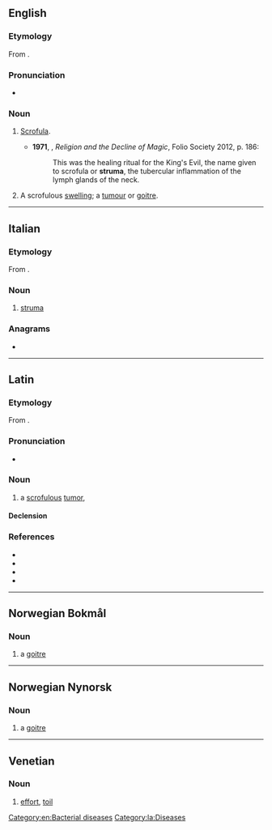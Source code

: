 {{also|Struma}}
==English==

===Etymology===
From {{etyl|la|en}} {{m|la|struma|strūma}}.

===Pronunciation===
* {{a|UK}} {{IPA|en|/ˈstɹuːmə/}}

===Noun===
{{en-noun|~|s|strumae}}

# {{lb|en|pathology}} [[scrofula|Scrofula]].
#* '''1971''', {{w|Keith Thomas (historian)|Keith Thomas}}, ''Religion and the Decline of Magic'', Folio Society 2012, p. 186:
#*: This was the healing ritual for the King's Evil, the name given to scrofula or '''struma''', the tubercular inflammation of the lymph glands of the neck.
# {{lb|en|pathology}} A scrofulous [[swelling]]; a [[tumour]] or [[goitre]].

[[Category:en:Bacterial diseases]]

----

==Italian==

===Etymology===
From {{etyl|la|it}}.

===Noun===
{{it-noun|f}}

# [[#English|struma]]

===Anagrams===
* {{anagrams|it|a=amrstu|Murtas}}

{{C|it|Diseases}}

----

==Latin==

===Etymology===
From {{m|la|struō}}.

===Pronunciation===
* {{la-IPA|strūma}}

===Noun===
{{la-noun|strūma<1>}}

# a [[scrofulous]] [[tumor]], {{l|en|struma}}

====Declension====
{{la-ndecl|strūma<1>}}

===References===
* {{R:L&S}}
* {{R:Elementary Lewis}}
* {{R:du Cange}}
* {{R:Gaffiot}}

[[Category:la:Diseases]]

----

==Norwegian Bokmål==

===Noun===
{{nb-noun-m1}}

# {{lb|nb|pathology}} a [[goitre]]

----

==Norwegian Nynorsk==

===Noun===
{{nn-noun-mu}}

# {{lb|nn|pathology}} a [[goitre]]

----

==Venetian==

===Noun===
{{vec-noun|strum|f|a|e}}

# [[effort]], [[toil]]